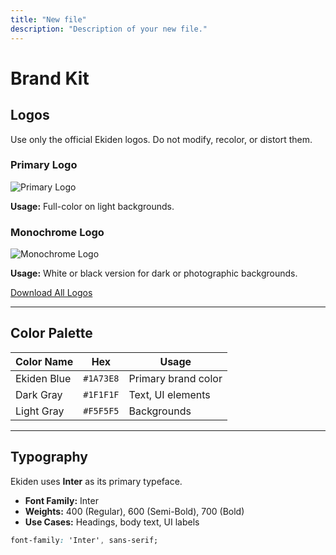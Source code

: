 ```yaml
---
title: "New file"
description: "Description of your new file."
---
```


# Brand Kit

## Logos

Use only the official Ekiden logos. Do not modify, recolor, or distort them.

### Primary Logo

![Primary Logo](https://cdn.ekiden.fi/assets/logos/ekiden-primary-logo.svg)

**Usage:** Full-color on light backgrounds.

### Monochrome Logo

![Monochrome Logo](https://cdn.ekiden.fi/assets/logos/ekiden-logo-monochrome.svg)

**Usage:** White or black version for dark or photographic backgrounds.

[Download All Logos](https://cdn.ekiden.fi/assets/ekiden-logo-pack.zip)

---

## Color Palette

| Color Name      | Hex       | Usage               |
|------------------|-----------|---------------------|
| Ekiden Blue      | `#1A73E8` | Primary brand color |
| Dark Gray        | `#1F1F1F` | Text, UI elements   |
| Light Gray       | `#F5F5F5` | Backgrounds         |

---

## Typography

Ekiden uses **Inter** as its primary typeface.

- **Font Family:** Inter
- **Weights:** 400 (Regular), 600 (Semi-Bold), 700 (Bold)
- **Use Cases:** Headings, body text, UI labels

```css
font-family: 'Inter', sans-serif;
